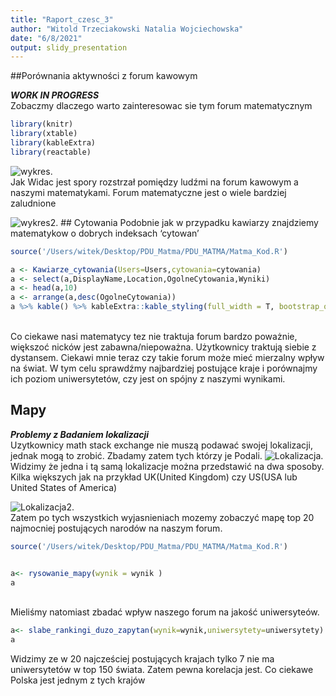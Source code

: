 ```yaml
---
title: "Raport_czesc_3"
author: "Witold Trzeciakowski Natalia Wojciechowska"
date: "6/8/2021"
output: slidy_presentation
---
```

##Porównania aktywności z forum kawowym 

***WORK IN PROGRESS***
</br>
Zobaczmy dlaczego warto zainteresowac sie tym forum matematycznym
</br>
```r
library(knitr)
library(xtable)
library(kableExtra)
library(reactable)

```
![wykres.](/Users/witek/Desktop/PDU_Matma/PDU_MATMA/Rplot.png)
</br> Jak Widac jest spory rozstrzał pomiędzy ludźmi na forum kawowym a naszymi matematykami. Forum matematyczne jest o wiele bardziej zaludnione</br>

![wykres2.](/Users/witek/Desktop/PDU_Matma/PDU_MATMA/wykres_aktywnosc_kawa.png)
## Cytowania
Podobnie jak w przypadku kawiarzy znajdziemy matematykow o dobrych indeksach 'cytowan'</br>
```r
source('/Users/witek/Desktop/PDU_Matma/PDU_MATMA/Matma_Kod.R')

a <- Kawiarze_cytowania(Users=Users,cytowania=cytowania)
a <- select(a,DisplayName,Location,OgolneCytowania,Wyniki)
a <- head(a,10)
a <- arrange(a,desc(OgolneCytowania))
a %>% kable() %>% kableExtra::kable_styling(full_width = T, bootstrap_options = 'striped')

```
</br> Co ciekawe nasi matematycy tez nie traktuja forum bardzo poważnie, większoć nicków jest zabawna/niepoważna. Użytkownicy traktują siebie z dystansem. Ciekawi mnie teraz czy takie forum może mieć mierzalny wpływ na świat. W tym celu sprawdźmy najbardziej postujące kraje i porównajmy ich poziom uniwersytetów, czy jest on spójny z naszymi wynikami. </br>

## Mapy
***Problemy z Badaniem lokalizacji***</br>
Uzytkownicy math stack exchange nie muszą podawać swojej lokalizacji, jednak mogą to zrobić. Zbadamy zatem tych którzy je Podali.
![Lokalizacja.](/Users/witek/Desktop/PDU_Matma/PDU_MATMA/Zrzut ekranu 2021-06-8 o 16.39.35.png)
</br> Widzimy że jedna i tą samą lokalizacje można przedstawić na dwa sposoby. Kilka większych jak na przykład UK(United Kingdom) czy US(USA lub United States of America)

![Lokalizacja2.](/Users/witek/Desktop/PDU_Matma/PDU_MATMA/Zrzut ekranu 2021-06-8 o 16.40.20.png)
</br> Zatem po tych wszystkich wyjasnieniach mozemy zobaczyć mapę top 20 najmocniej postujących narodów na naszym forum. </br>
```r
source('/Users/witek/Desktop/PDU_Matma/PDU_MATMA/Matma_Kod.R')


a<- rysowanie_mapy(wynik = wynik )
a

```

</br>Mieliśmy natomiast zbadać wpływ naszego forum na jakość uniwersyteów. 

```r


a<- slabe_rankingi_duzo_zapytan(wynik=wynik,uniwersytety=uniwersytety)
a

```
Widzimy ze w 20 najcześciej postujących krajach tylko 7 nie ma uniwersytetów w top 150 świata. Zatem pewna korelacja jest. Co ciekawe Polska jest jednym z tych krajów
